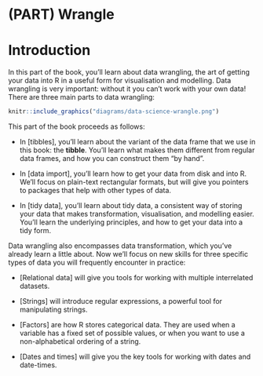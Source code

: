 # (PART) Wrangle {-}

# Introduction {#wrangle-intro}

In this part of the book, you'll learn about data wrangling, the art of getting your data into R in a useful form for visualisation and modelling. Data wrangling is very important: without it you can't work with your own data! There are three main parts to data wrangling:

```r
knitr::include_graphics("diagrams/data-science-wrangle.png")
```

This part of the book proceeds as follows:

*   In [tibbles], you'll learn about the variant of the data frame that we use
    in this book: the __tibble__.  You'll learn what makes them different
    from regular data frames, and how you can construct them "by hand".

*   In [data import], you'll learn how to get your data from disk and into R.
    We'll focus on plain-text rectangular formats, but will give you pointers 
    to packages that help with other types of data.

*   In [tidy data], you'll learn about tidy data, a consistent way of storing
    your data that makes transformation, visualisation, and modelling easier.
    You'll learn the underlying principles, and how to get your data into a 
    tidy form.

Data wrangling also encompasses data transformation, which you've already learn a little about. Now we'll focus on new skills for three specific types of data you will frequently encounter in practice:

*   [Relational data] will give you tools for working with multiple
    interrelated datasets.
    
*   [Strings] will introduce regular expressions, a powerful tool for
    manipulating strings.

*   [Factors] are how R stores categorical data. They are used when a variable
    has a fixed set of possible values, or when you want to use a non-alphabetical
    ordering of a string.
    
*   [Dates and times] will give you the key tools for working with 
    dates and date-times.
